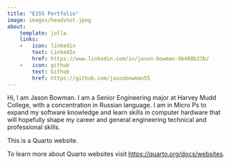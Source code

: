 ```yaml
---
title: "E155 Portfolio"
image: images/headshot.jpeg
about:
    template: jolla
    links:
    -   icon: linkedin
        text: LinkedIn
        href: https://www.linkedin.com/in/jason-bowman-9b488b23b/
    -   icon: github
        text: Github
        href: https://github.com/jasonbowman55
---
```



Hi, I am Jason Bowman. I am a Senior Engineering major at Harvey Mudd College, with a concentration in Russian language.
I am in Micro Ps to expand my software knowledge and learn skills in computer hardware that will hopefully shape my 
career and general engineering technical and professional skills.




This is a Quarto website.

To learn more about Quarto websites visit <https://quarto.org/docs/websites>.
